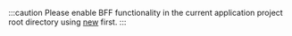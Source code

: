 :::caution
Please enable BFF functionality in the current application project root directory using [new](/apis/app/commands#modern-new) first.
:::
